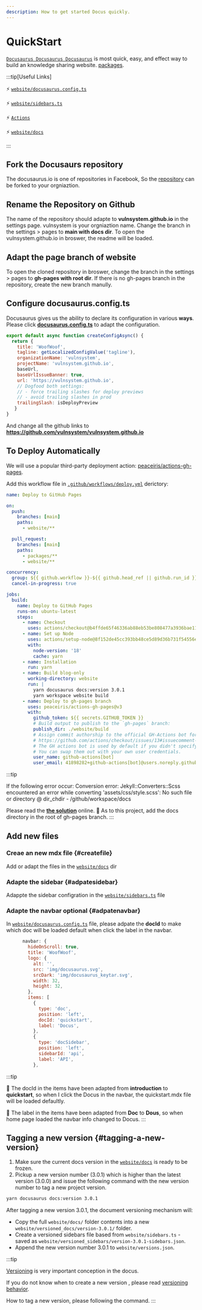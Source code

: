 ```yaml
---
description: How to get started Docus quickly.
---
```


# QuickStart

[`Docusaurus Docusaurus Docusaurus`](https://docusaurus.io/) is most quick, easy, and effect way to build an knowledge sharing website. [packages](https://github.com/facebook/docusaurus/).

:::tip[Useful Links]

⚡️ [`website/docusaurus.config.ts`](https://github.com/vulnsystem/vulnsystem.github.io/edit/main/website/docusaurus.config.ts)

⚡️ [`website/sidebars.ts`](https://github.com/vulnsystem/vulnsystem.github.io/edit/main/website/sidebars.ts)

⚡️ [`Actions`](https://github.com/vulnsystem/vulnsystem.github.io/actions)

⚡️ [`website/docs`](https://github.com/vulnsystem/vulnsystem.github.io/tree/main/website/docs)

:::


## Fork the Docusaurs repository 
The docusaurus.io is one of repositories in Facebook, So the [repository](https://github.com/facebook/docusaurus) can be forked to your orgniaztion.

## Rename the Repository on Github
The name of the repository should adapte to **vulnsystem.github.io** in the settings page. vulnsystem is your orgniaztion name.
Change the branch in the settings > pages to **main with docs dir**. To open the vulnsystem.github.io in broswer, the readme will be loaded.

## Adapt the page branch of website
To open the cloned repository in broswer, change the branch in the settings > pages to **gh-pages with root dir**.
If there is no gh-pages branch in the repository, create the new branch manully.

## Configure docusaurus.config.ts
Docusaurus gives us the ability to declare its configuration in various **ways**.  Please click **[docusaurus.config.ts](https://github.com/vulnsystem/vulnsystem.github.io/blob/main/website/docusaurus.config.ts)** to adapt the configuration. 

```js title="docusaurus.config.ts"
export default async function createConfigAsync() {
  return {
    title: 'WoofWoof',
    tagline: getLocalizedConfigValue('tagline'),
    organizationName: 'vulnsystem',
    projectName: 'vulnsystem.github.io',
    baseUrl,
    baseUrlIssueBanner: true,
    url: 'https://vulnsystem.github.io',
    // Dogfood both settings:
    // - force trailing slashes for deploy previews
    // - avoid trailing slashes in prod
    trailingSlash: isDeployPreview
   }
}
```

And change all the github links to **https://github.com/vulnsystem/vulnsystem.github.io**

## To Deploy Automatically
We will use a popular third-party deployment action: [peaceiris/actions-gh-pages](https://github.com/peaceiris/actions-gh-pages#%EF%B8%8F-docusaurus).

Add this workflow file in [`.github/workflows/deploy.yml`](https://github.com/vulnsystem/vulnsystem.github.io/blob/main/.github/workflows/deploy.yml) derictory:

```yml title=".github/workflows/deploy.yml"
name: Deploy to GitHub Pages

on:
  push:
    branches: [main]
    paths: 
      - website/**

  pull_request:
    branches: [main]
    paths: 
      - packages/**
      - website/**

concurrency:
  group: ${{ github.workflow }}-${{ github.head_ref || github.run_id }}
  cancel-in-progress: true

jobs:
  build:
    name: Deploy to GitHub Pages
    runs-on: ubuntu-latest
    steps:
      - name: Checkout
        uses: actions/checkout@b4ffde65f46336ab88eb53be808477a3936bae11 # v4.1.1
      - name: Set up Node
        uses: actions/setup-node@8f152de45cc393bb48ce5d89d36b731f54556e65 # v4.0.0
        with:
          node-version: '18'
          cache: yarn
      - name: Installation
        run: yarn
      - name: Build blog-only
        working-directory: website
        run: |
          yarn docusaurus docs:version 3.0.1
          yarn workspace website build
      - name: Deploy to gh-pages branch
        uses: peaceiris/actions-gh-pages@v3
        with:
          github_token: ${{ secrets.GITHUB_TOKEN }}
          # Build output to publish to the `gh-pages` branch:
          publish_dir: ./website/build
          # Assign commit authorship to the official GH-Actions bot for deploys to `gh-pages` branch:
          # https://github.com/actions/checkout/issues/13#issuecomment-724415212
          # The GH actions bot is used by default if you didn't specify the two fields.
          # You can swap them out with your own user credentials.
          user_name: github-actions[bot]
          user_email: 41898282+github-actions[bot]@users.noreply.github.com
```

:::tip

If the following error occur:
Conversion error: Jekyll::Converters::Scss encountered an error while converting 'assets/css/style.scss':
No such file or directory @ dir_chdir - /github/workspace/docs

Please read the **[the solution](https://github.com/orgs/community/discussions/32805)** online.
🎯 As to this project, add the docs directory in the root of gh-pages branch.
:::

## Add new files

### Creae an new mdx file {#createfile}
Add or adapt the files in the [`website/docs`](https://github.com/vulnsystem/vulnsystem.github.io/tree/main/website/docs) dir

### Adapte the sidebar {#adpatesidebar}
Adappte the sidebar configration in the [`website/sidebars.ts`](https://github.com/vulnsystem/vulnsystem.github.io/blob/main/website/sidebars.ts) file

### Adapte the navbar optional {#adpatenavbar}
In [`website/docusaurus.config.ts`](https://github.com/vulnsystem/vulnsystem.github.io/blob/main/website/docusaurus.config.ts) file, please adpate the **docId** to make which doc will be loaded default when click the label in the navbar.

```js title="docusaurus.config.ts"
      navbar: {
        hideOnScroll: true,
        title: 'WoofWoof',
        logo: {
          alt: '',
          src: 'img/docusaurus.svg',
          srcDark: 'img/docusaurus_keytar.svg',
          width: 32,
          height: 32,
        },
        items: [
          {
            type: 'doc',
            position: 'left',
            docId: 'quickstart',
            label: 'Docus',
          },
          {
            type: 'docSidebar',
            position: 'left',
            sidebarId: 'api',
            label: 'API',
          },
```
:::tip

🎯 The docId in the items have been adapted from **introduction** to **quickstart**, so when I click the Docus in the navbar, the quickstart.mdx file will be loaded defaultly.

🎯 The label in the items have been adapted from **Doc** to **Dous**, so when home page loaded the navbar info changed to Docus.
:::

## Tagging a new version {#tagging-a-new-version}

1. Make sure the current docs version in the [`website/docs`](https://github.com/vulnsystem/vulnsystem.github.io/tree/main/website/docs) is ready to be frozen.
2. Pickup a new version number (3.0.1) which is higher than the latest version (3.0.0) and issue the following command with the new version number to tag a new project version.

```bash
yarn docusaurus docs:version 3.0.1
```

After tagging a new version 3.0.1, the document versioning mechanism will:

- Copy the full `website/docs/` folder contents into a new `website/versioned_docs/version-3.0.1/` folder.
- Create a versioned sidebars file based from `website/sidebars.ts` - saved as `website/versioned_sidebars/version-3.0.1-sidebars.json`.
- Append the new version number 3.0.1 to `website/versions.json`.

:::tip

[Versioning](https://vulnsystem.github.io/docs/versionin) is very important conception in the docus.

If you do not know when to create a new version , please read [versioning behavior](https://vulnsystem.github.io/docs/versioning#configuring-versioning-behavior). 

How to tag a new version, please following the command.
:::

